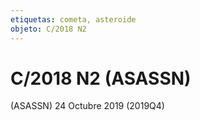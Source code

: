 ```yaml
---
etiquetas: cometa, asteroide
objeto: C/2018 N2
---
```


# C/2018 N2 (ASASSN)

<Imagen
  src="registro/c2018-n2_20191024_1_2018n2_20191124_i88.jpg"
  fecha="20191024"
/>

 (ASASSN) 24 Octubre 2019
(2019Q4)